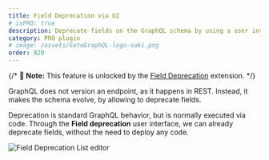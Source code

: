 ```yaml
---
title: Field Deprecation via UI
# isPRO: true
description: Deprecate fields on the GraphQL schema by using a user interface, without the need to deploy any code.
category: PRO plugin
# image: /assets/GatoGraphQL-logo-suki.png
order: 820
---
```


{/* 📣 **Note:** This feature is unlocked by the [Field Deprecation](/extensions/field-deprecation/) extension. */}

GraphQL does not version an endpoint, as it happens in REST. Instead, it makes the schema evolve, by allowing to deprecate fields.

Deprecation is standard GraphQL behavior, but is normally executed via code. Through the **Field deprecation** user interface, we can already deprecate fields, without the need to deploy any code.

![Field Deprecation List editor](/assets/extensions/upstream-pro/field-deprecation-list.png "Field Deprecation List editor")
